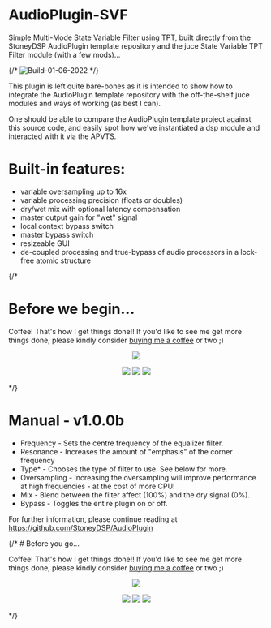 # AudioPlugin-SVF
Simple Multi-Mode State Variable Filter using TPT, built directly from the StoneyDSP AudioPlugin template repository and the juce State Variable TPT Filter module (with a few mods)...

{/* ![Build-01-06-2022](https://github.com/StoneyDSP/AudioPlugin-SVF/blob/234151b0e6595737b33ef5a8f1afb08eb9214194/Res/SVF-AutoGUI-1-0-1.png) */}

This plugin is left quite bare-bones as it is intended to show how to integrate the AudioPlugin template repository with the off-the-shelf juce modules and ways of working (as best I can).

One should be able to compare the AudioPlugin template project against this source code, and easily spot how we've instantiated a dsp module and interacted with it via the APVTS.

# Built-in features:
+ variable oversampling up to 16x
+ variable processing precision (floats or doubles)
+ dry/wet mix with optional latency compensation
+ master output gain for "wet" signal
+ local context bypass switch
+ master bypass switch
+ resizeable GUI
+ de-coupled processing and true-bypass of audio processors in a lock-free atomic structure

{/* 
# Before we begin...

Coffee! That's how I get things done!! If you'd like to see me get more things done, please kindly consider <a href="https://www.patreon.com/bePatron?u=8549187" data-patreon-widget-type="become-patron-button">buying me a coffee</a> or two ;)

<p align="center">
 <a href= "https://paypal.me/StoneyDSPAudio?country.x=ES&locale.x=en_US"><img src="https://www.paypalobjects.com/en_US/i/btn/btn_donate_SM.gif"/></a>
</p>

<p align="center">
 <a href= "https://twitter.com/Stoney_DSP/"><img src="https://github.com/StoneyDSP/StoneyDSP/blob/a075caeedffe23b2733ee38b12f9800f62aab9c2/Assets/twitter.png"/></a>
 <a href= "https://www.instagram.com/stoney.d.s.p/"><img src="https://github.com/StoneyDSP/StoneyDSP/blob/2253d684ba99e6c072353a94b49315162c381406/Assets/instagram.png"/></a>
 <a href= "https://www.facebook.com/StoneyDSP.Audio/"><img src="https://github.com/StoneyDSP/StoneyDSP/blob/9608562b09ee2708affd0c31117fc25a235672d9/Assets/facebook.png"/></a>
</p> 
*/}

# Manual - v1.0.0b

+ Frequency - Sets the centre frequency of the equalizer filter.
+ Resonance - Increases the amount of "emphasis" of the corner frequency
+ Type* - Chooses the type of filter to use. See below for more.
+ Oversampling - Increasing the oversampling will improve performance at high frequencies - at the cost of more CPU!
+ Mix - Blend between the filter affect (100%) and the dry signal (0%).
+ Bypass - Toggles the entire plugin on or off.

For further information, please continue reading at https://github.com/StoneyDSP/AudioPlugin

{/* # Before you go...

Coffee! That's how I get things done!! If you'd like to see me get more things done, please kindly consider <a href="https://www.patreon.com/bePatron?u=8549187" data-patreon-widget-type="become-patron-button">buying me a coffee</a> or two ;)

<p align="center">
 <a href= "https://paypal.me/StoneyDSPAudio?country.x=ES&locale.x=en_US"><img src="https://www.paypalobjects.com/en_US/i/btn/btn_donate_SM.gif"/></a>
</p>

<p align="center">
 <a href= "https://twitter.com/Stoney_DSP/"><img src="https://github.com/StoneyDSP/StoneyDSP/blob/a075caeedffe23b2733ee38b12f9800f62aab9c2/Assets/twitter.png"/></a>
 <a href= "https://www.instagram.com/stoney.d.s.p/"><img src="https://github.com/StoneyDSP/StoneyDSP/blob/2253d684ba99e6c072353a94b49315162c381406/Assets/instagram.png"/></a>
 <a href= "https://www.facebook.com/StoneyDSP.Audio/"><img src="https://github.com/StoneyDSP/StoneyDSP/blob/9608562b09ee2708affd0c31117fc25a235672d9/Assets/facebook.png"/></a>
</p> */}
